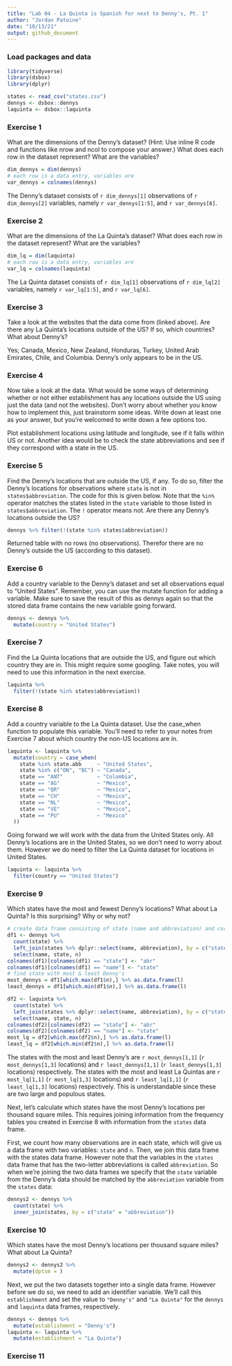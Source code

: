 ---
title: "Lab 04 - La Quinta is Spanish for next to Denny's, Pt. 1"
author: "Jordan Patoine"
date: "10/13/21"
output: github_document
---

### Load packages and data

```{r load-packages, message = FALSE}
library(tidyverse) 
library(dsbox) 
library(dplyr)
```

```{r load-data, message = FALSE}
states <- read_csv("states.csv")
dennys <- dsbox::dennys
laquinta <- dsbox::laquinta
```

### Exercise 1

What are the dimensions of the Denny’s dataset? (Hint: Use inline R code and functions like nrow and ncol to compose your answer.) What does each row in the dataset represent? What are the variables?

```{r}
dim_dennys = dim(dennys)
# each row is a data entry, variables are
var_dennys = colnames(dennys)

```
The Denny's dataset consists of `r dim_dennys[1]` observations of `r dim_dennys[2]` variables,
namely `r var_dennys[1:5]`, and `r var_dennys[6]`.


### Exercise 2

What are the dimensions of the La Quinta’s dataset? What does each row in the dataset represent? What are the variables?

```{r}
dim_lq = dim(laquinta)
# each row is a data entry, variables are
var_lq = colnames(laquinta)

```
The La Quinta dataset consists of `r dim_lq[1]` observations of `r dim_lq[2]` variables, namely `r var_lq[1:5]`, and `r var_lq[6]`.


### Exercise 3

Take a look at the websites that the data come from (linked above). Are there any La Quinta’s locations outside of the US? If so, which countries? What about Denny’s?

Yes; Canada, Mexico, New Zealand, Honduras, Turkey, United Arab Emirates, Chile, and Columbia. Denny's only appears to be in the US.


### Exercise 4

Now take a look at the data. What would be some ways of determining whether or not either establishment has any locations outside the US using just the data (and not the websites). Don’t worry about whether you know how to implement this, just brainstorm some ideas. Write down at least one as your answer, but you’re welcomed to write down a few options too.

Plot establishment locations using latitude and longitude, see if it falls within US or not. Another idea would be to check the state abbreviations and see if they correspond with a state in the US.


### Exercise 5

Find the Denny’s locations that are outside the US, if any. To do so, filter the Denny’s locations for observations where `state` is not in `states$abbreviation`. The code for this is given below. Note that the `%in%` operator matches the states listed in the `state` variable to those listed in `states$abbreviation`. The `!` operator means not. Are there any Denny’s locations outside the US?

```{r}
dennys %>% filter(!(state %in% states$abbreviation))

```
Returned table with no rows (no observations). Therefor there are no Denny's outside the US (according to this dataset).


### Exercise 6

Add a country variable to the Denny’s dataset and set all observations equal to "United States". Remember, you can use the mutate function for adding a variable. Make sure to save the result of this as dennys again so that the stored data frame contains the new variable going forward.

```{r}
dennys <- dennys %>%
  mutate(country = "United States")

```


### Exercise 7

Find the La Quinta locations that are outside the US, and figure out which country they are in. This might require some googling. Take notes, you will need to use this information in the next exercise.

```{r}
laquinta %>%
  filter(!(state %in% states$abbreviation))

```


### Exercise 8

Add a country variable to the La Quinta dataset. Use the case_when function to populate this variable. You’ll need to refer to your notes from Exercise 7 about which country the non-US locations are in. 

```{r}
laquinta <- laquinta %>%
  mutate(country = case_when(
    state %in% state.abb     ~ "United States",
    state %in% c("ON", "BC") ~ "Canada",
    state == "ANT"           ~ "Colombia",
    state == "AG"            ~ "Mexico",
    state == "QR"            ~ "Mexico",
    state == "CH"            ~ "Mexico",
    state == "NL"            ~ "Mexico",
    state == "VE"            ~ "Mexico",
    state == "PU"            ~ "Mexico"
  ))
```
Going forward we will work with the data from the United States only. All Denny’s locations are in the United States, so we don’t need to worry about them. However we do need to filter the La Quinta dataset for locations in United States.
```{r}
laquinta <- laquinta %>%
  filter(country == "United States")
```


### Exercise 9

Which states have the most and fewest Denny’s locations? What about La Quinta? Is this surprising? Why or why not?
```{r}
# create data frame consisting of state (name and abbreviation) and corresponding number of Denny's. Make it look nice
df1 <- dennys %>%
  count(state) %>%
  left_join(states %>% dplyr::select(name, abbreviation), by = c("state" = "abbreviation")) %>%
  select(name, state, n)
colnames(df1)[colnames(df1) == "state"] <- "abr"
colnames(df1)[colnames(df1) == "name"] <- "state"
# find state with most & least Denny's
most_dennys = df1[which.max(df1$n),] %>% as.data.frame(l)
least_dennys = df1[which.min(df1$n),] %>% as.data.frame(l)

df2 <- laquinta %>%
  count(state) %>%
  left_join(states %>% dplyr::select(name, abbreviation), by = c("state" = "abbreviation")) %>%
  select(name, state, n)
colnames(df2)[colnames(df2) == "state"] <- "abr"
colnames(df2)[colnames(df2) == "name"] <- "state"
most_lq = df2[which.max(df2$n),] %>% as.data.frame(l)
least_lq = df2[which.min(df2$n),] %>% as.data.frame(l)

```
The states with the most and least Denny's are `r most_dennys[1,1]` (`r most_dennys[1,3]` locations) and `r least_dennys[1,1]` (`r least_dennys[1,3]` locations) respectively.
The states with the most and least La Quintas are `r most_lq[1,1]` (`r most_lq[1,3]` locations) and `r least_lq[1,1]` (`r least_lq[1,3]` locations) respectively.
This is understandable since these are two large and populous states.


Next, let’s calculate which states have the most Denny’s locations per thousand square miles. This requires joining information from the frequency tables you created in Exercise 8 with information from the `states` data frame.

First, we count how many observations are in each state, which will give us a data frame with two variables: `state` and `n`. Then, we join this data frame with the states data frame. However note that the variables in the `states` data frame that has the two-letter abbreviations is called `abbreviation`. So when we’re joining the two data frames we specify that the `state` variable from the Denny’s data should be matched by the `abbreviation` variable from the `states` data:

```{r}
dennys2 <- dennys %>%
  count(state) %>%
  inner_join(states, by = c("state" = "abbreviation"))

```


### Exercise 10


Which states have the most Denny’s locations per thousand square miles? What about La Quinta?
```{r}
dennys2 <- dennys2 %>%
  mutate(dptsm = )

```


Next, we put the two datasets together into a single data frame. However before we do so, we need to add an identifier variable. We’ll call this `establishment` and set the value to `"Denny's"` and `"La Quinta"` for the `dennys` and `laquinta` data frames, respectively.

```{r}
dennys <- dennys %>%
  mutate(establishment = "Denny's")
laquinta <- laquinta %>%
  mutate(establishment = "La Quinta")

```


### Exercise 11

```{r}

```

